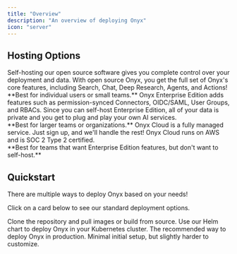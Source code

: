 ```yaml
---
title: "Overview"
description: "An overview of deploying Onyx"
icon: "server"
---
```


## Hosting Options

<CardGroup cols={1}>
  <Card title="Self-Hosted Open Source" icon="code" href="#quickstart">
    Self-hosting our open source software gives you complete control over your deployment and data.
    With open source Onyx, you get the full set of Onyx's core features, including Search, Chat, Deep Research, Agents,
    and Actions!
    <br />
    **Best for individual users or small teams.**
  </Card>

  <Card title="Self-Hosted Enterprise Edition" icon="code" href="#quickstart">
    Onyx Enterprise Edition adds features such as permission-synced Connectors, OIDC/SAML, User Groups, and RBACs.
    Since you can self-host Enterprise Edition,
    all of your data is private and you get to plug and play your own AI services.
    <br />
    **Best for larger teams or organizations.**
  </Card>

  <Card title="Managed Onyx Cloud" icon="cloud" href="https://cloud.onyx.app">
    Onyx Cloud is a fully managed service. Just sign up, and we'll handle the rest!
    Onyx Cloud runs on AWS and is SOC 2 Type 2 certified.
    <br />
    **Best for teams that want Enterprise Edition features, but don't want to self-host.**
  </Card>
</CardGroup>

## Quickstart

<Tip>
  There are multiple ways to deploy Onyx based on your needs!
</Tip>

Click on a card below to see our standard deployment options.

<CardGroup cols={2}>
  <Card title="(Standard) Launch with Docker" icon="bolt" href="/deployment/getting_started/quickstart#launch-with-docker">
    Clone the repository and pull images or build from source.
  </Card>

  <Card title="Deploy with Kubernetes" icon="code" href="/deployment/deployment_guides/local_deployments/kubernetes">
    Use our Helm chart to deploy Onyx in your Kubernetes cluster.
  </Card>

  <Card title="Guide: Setup Onyx in EC2" icon="server" href="/deployment/deployment_guides/aws/ec2">
    The recommended way to deploy Onyx in production.
  </Card>

  <Card title="(Coming Soon!) Onyx CLI" icon="microchip" href="/deployment/getting_started/quickstart#onyx-cli">
    Minimal initial setup, but slightly harder to customize.
  </Card>
</CardGroup>
